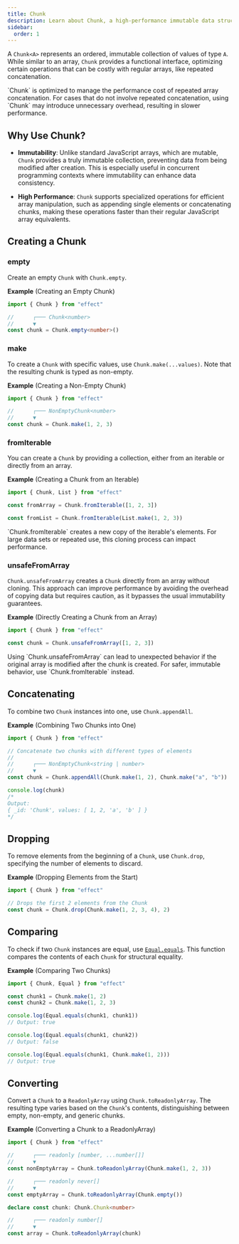 ```yaml
---
title: Chunk
description: Learn about Chunk, a high-performance immutable data structure in Effect, offering efficient operations like concatenation, slicing, and conversions.
sidebar:
  order: 1
---
```



A `Chunk<A>` represents an ordered, immutable collection of values of type `A`. While similar to an array, `Chunk` provides a functional interface, optimizing certain operations that can be costly with regular arrays, like repeated concatenation.

<Aside type="caution" title="Use Chunk Only for Repeated Concatenation">
  `Chunk` is optimized to manage the performance cost of repeated array
  concatenation. For cases that do not involve repeated concatenation,
  using `Chunk` may introduce unnecessary overhead, resulting in slower
  performance.
</Aside>

## Why Use Chunk?

- **Immutability**: Unlike standard JavaScript arrays, which are mutable, `Chunk` provides a truly immutable collection, preventing data from being modified after creation. This is especially useful in concurrent programming contexts where immutability can enhance data consistency.

- **High Performance**: `Chunk` supports specialized operations for efficient array manipulation, such as appending single elements or concatenating chunks, making these operations faster than their regular JavaScript array equivalents.

## Creating a Chunk

### empty

Create an empty `Chunk` with `Chunk.empty`.

**Example** (Creating an Empty Chunk)

```ts twoslash
import { Chunk } from "effect"

//      ┌─── Chunk<number>
//      ▼
const chunk = Chunk.empty<number>()
```

### make

To create a `Chunk` with specific values, use `Chunk.make(...values)`. Note that the resulting chunk is typed as non-empty.

**Example** (Creating a Non-Empty Chunk)

```ts twoslash
import { Chunk } from "effect"

//      ┌─── NonEmptyChunk<number>
//      ▼
const chunk = Chunk.make(1, 2, 3)
```

### fromIterable

You can create a `Chunk` by providing a collection, either from an iterable or directly from an array.

**Example** (Creating a Chunk from an Iterable)

```ts twoslash
import { Chunk, List } from "effect"

const fromArray = Chunk.fromIterable([1, 2, 3])

const fromList = Chunk.fromIterable(List.make(1, 2, 3))
```

<Aside type="caution" title="Performance Consideration">
  `Chunk.fromIterable` creates a new copy of the iterable's elements. For
  large data sets or repeated use, this cloning process can impact
  performance.
</Aside>

### unsafeFromArray

`Chunk.unsafeFromArray` creates a `Chunk` directly from an array without cloning. This approach can improve performance by avoiding the overhead of copying data but requires caution, as it bypasses the usual immutability guarantees.

**Example** (Directly Creating a Chunk from an Array)

```ts twoslash
import { Chunk } from "effect"

const chunk = Chunk.unsafeFromArray([1, 2, 3])
```

<Aside type="caution" title="Risk of Mutable Data">
  Using `Chunk.unsafeFromArray` can lead to unexpected behavior if the
  original array is modified after the chunk is created. For safer,
  immutable behavior, use `Chunk.fromIterable` instead.
</Aside>

## Concatenating

To combine two `Chunk` instances into one, use `Chunk.appendAll`.

**Example** (Combining Two Chunks into One)

```ts twoslash
import { Chunk } from "effect"

// Concatenate two chunks with different types of elements
//
//      ┌─── NonEmptyChunk<string | number>
//      ▼
const chunk = Chunk.appendAll(Chunk.make(1, 2), Chunk.make("a", "b"))

console.log(chunk)
/*
Output:
{ _id: 'Chunk', values: [ 1, 2, 'a', 'b' ] }
*/
```

## Dropping

To remove elements from the beginning of a `Chunk`, use `Chunk.drop`, specifying the number of elements to discard.

**Example** (Dropping Elements from the Start)

```ts twoslash
import { Chunk } from "effect"

// Drops the first 2 elements from the Chunk
const chunk = Chunk.drop(Chunk.make(1, 2, 3, 4), 2)
```

## Comparing

To check if two `Chunk` instances are equal, use [`Equal.equals`](/docs/trait/equal/). This function compares the contents of each `Chunk` for structural equality.

**Example** (Comparing Two Chunks)

```ts twoslash
import { Chunk, Equal } from "effect"

const chunk1 = Chunk.make(1, 2)
const chunk2 = Chunk.make(1, 2, 3)

console.log(Equal.equals(chunk1, chunk1))
// Output: true

console.log(Equal.equals(chunk1, chunk2))
// Output: false

console.log(Equal.equals(chunk1, Chunk.make(1, 2)))
// Output: true
```

## Converting

Convert a `Chunk` to a `ReadonlyArray` using `Chunk.toReadonlyArray`. The resulting type varies based on the `Chunk`'s contents, distinguishing between empty, non-empty, and generic chunks.

**Example** (Converting a Chunk to a ReadonlyArray)

```ts twoslash
import { Chunk } from "effect"

//      ┌─── readonly [number, ...number[]]
//      ▼
const nonEmptyArray = Chunk.toReadonlyArray(Chunk.make(1, 2, 3))

//      ┌─── readonly never[]
//      ▼
const emptyArray = Chunk.toReadonlyArray(Chunk.empty())

declare const chunk: Chunk.Chunk<number>

//      ┌─── readonly number[]
//      ▼
const array = Chunk.toReadonlyArray(chunk)
```
